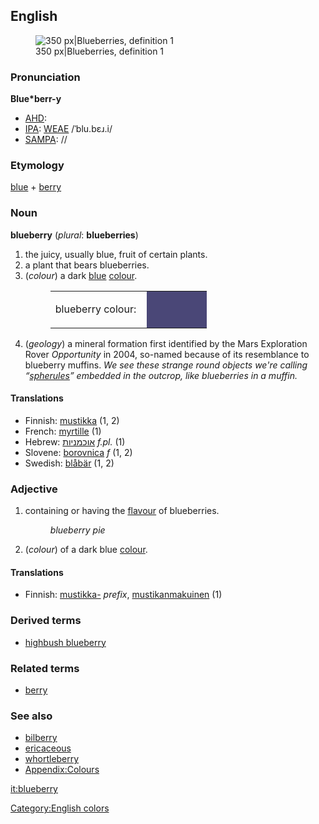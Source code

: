 {{wikipedia}}
==English==
[[Image:Blueberries.jpg|thumb|right|350 px|Blueberries, definition 1]]

===Pronunciation===

'''Blue*berr-y'''
*[[AHD]]:
*[[IPA]]: [[WEAE]] /ˈblu.bɛɹ.i/
*[[SAMPA]]: //

===Etymology===
[[blue]] + [[berry]]

===Noun===
'''blueberry''' (''plural'': '''blueberries''')
#the juicy, usually blue, fruit of certain plants.
#a plant that bears blueberries.
#(''colour'') a dark [[blue]] [[color|colour]].
#:<table><tr><td>blueberry colour: &nbsp;</td><td bgcolor="#4A4777" width="80">&nbsp; </td></tr></table>
# (''geology'') a mineral formation first identified by the Mars Exploration Rover ''Opportunity'' in 2004, so-named because of its resemblance to blueberry muffins.  ''We see these strange round objects we're calling &ldquo;[[spherules]]&rdquo; embedded in the outcrop, like blueberries in a muffin.''

====Translations====
*Finnish: [[mustikka]] (1, 2)
*French: [[myrtille]] (1)
*Hebrew: [[אוכמניות]] ''f.pl.'' (1)
*Slovene: [[borovnica]] ''f'' (1, 2)
*Swedish: [[blåbär]] (1, 2)

===Adjective===
#containing or having the [[flavor|flavour]] of blueberries.
#:''blueberry pie''
#(''colour'') of a dark blue [[color|colour]].

====Translations====
*Finnish: [[mustikka-]] ''prefix'', [[mustikanmakuinen]] (1)

===Derived terms===
*[[highbush blueberry]]

===Related terms===
*[[berry]]

===See also===
*[[bilberry]]
*[[ericaceous]]
*[[whortleberry]]
*[[Wiktionary_Appendix:Colours|Appendix:Colours]]


[[Category:English colors]]

[[it:blueberry]]